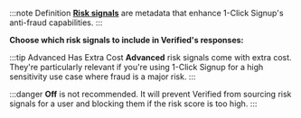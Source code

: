 
<ImmutableSettingAdmonition/>

:::note Definition
[**Risk signals**](/reference/data/outputs/metadata#risk-signals) are metadata that enhance 1-Click Signup's anti-fraud capabilities.
:::

**Choose which risk signals to include in Verified's responses:**

<RiskSignalsOptionsTable/>

:::tip Advanced Has Extra Cost 
**Advanced** risk signals come with extra cost. They're particularly relevant if you're using 1-Click Signup for a high sensitivity use case where fraud is a major risk. 
:::

:::danger
**Off** is not recommended. It will prevent Verified from sourcing risk signals for a user and blocking them if the risk score is too high.
:::
